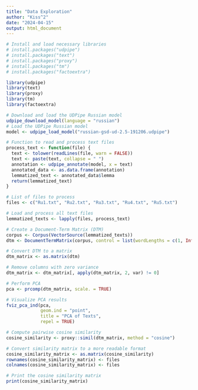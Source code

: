 ```yaml
---
title: "Data Exploration"
author: "Kiss^2"
date: "2024-04-15"
output: html_document
---
```


```r
# Install and load necessary libraries
# install.packages("udpipe")
# install.packages("text")
# install.packages("proxy")
# install.packages("tm")
# install.packages("factoextra")

library(udpipe)
library(text)
library(proxy)
library(tm)
library(factoextra)

```

```r
# Download and load the UDPipe Russian model
udpipe_download_model(language = "russian")
# Load the UDPipe Russian model
model <- udpipe_load_model("russian-gsd-ud-2.5-191206.udpipe")

# Function to read and process text files
process_text <- function(file) {
  text <- tolower(readLines(file, warn = FALSE))
  text <- paste(text, collapse = " ")
  annotation <- udpipe_annotate(model, x = text)
  annotated_data <- as.data.frame(annotation)
  lemmatized_text <- annotated_data$lemma
  return(lemmatized_text)
}

# List of files to process
files <- c("Ru1.txt", "Ru2.txt", "Ru3.txt", "Ru4.txt", "Ru5.txt")

# Load and process all text files
lemmatized_texts <- lapply(files, process_text)

# Create a Document-Term Matrix (DTM)
corpus <- Corpus(VectorSource(lemmatized_texts))
dtm <- DocumentTermMatrix(corpus, control = list(wordLengths = c(1, Inf)))

# Convert DTM to a matrix
dtm_matrix <- as.matrix(dtm)

# Remove columns with zero variance
dtm_matrix <- dtm_matrix[, apply(dtm_matrix, 2, var) != 0]
```



```r

# Perform PCA
pca <- prcomp(dtm_matrix, scale. = TRUE)

# Visualize PCA results
fviz_pca_ind(pca,
             geom.ind = "point",
             title = "PCA of Texts",
             repel = TRUE)

# Compute pairwise cosine similarity
cosine_similarity <- proxy::simil(dtm_matrix, method = "cosine")

# Convert similarity matrix to a more readable format
cosine_similarity_matrix <- as.matrix(cosine_similarity)
rownames(cosine_similarity_matrix) <- files
colnames(cosine_similarity_matrix) <- files

# Print the cosine similarity matrix
print(cosine_similarity_matrix)

```










